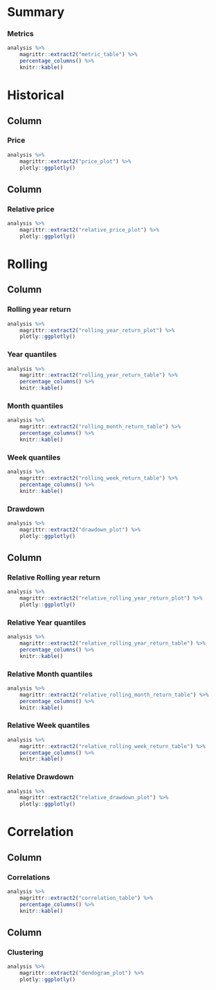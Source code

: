 Summary
================================================================================

### Metrics
```r
analysis %>% 
    magrittr::extract2("metric_table") %>% 
    percentage_columns() %>%
    knitr::kable()
```

Historical
================================================================================

Column
--------------------------------------------------------------------------------

### Price
```r
analysis %>% 
    magrittr::extract2("price_plot") %>% 
    plotly::ggplotly()
```

Column
--------------------------------------------------------------------------------

### Relative price
```r
analysis %>% 
    magrittr::extract2("relative_price_plot") %>% 
    plotly::ggplotly()
```

Rolling
================================================================================

Column {.tabset .tabset-fade}
--------------------------------------------------------------------------------

### Rolling year return
```r
analysis %>% 
    magrittr::extract2("rolling_year_return_plot") %>% 
    plotly::ggplotly()
```

### Year quantiles
```r
analysis %>% 
    magrittr::extract2("rolling_year_return_table") %>%
    percentage_columns() %>%
    knitr::kable()
```

### Month quantiles
```r
analysis %>% 
    magrittr::extract2("rolling_month_return_table") %>%
    percentage_columns() %>%
    knitr::kable()
```

### Week quantiles
```r
analysis %>% 
    magrittr::extract2("rolling_week_return_table") %>% 
    percentage_columns() %>%
    knitr::kable()
```

### Drawdown
```r
analysis %>% 
    magrittr::extract2("drawdown_plot") %>% 
    plotly::ggplotly()
```

Column {.tabset .tabset-fade}
--------------------------------------------------------------------------------

### Relative Rolling year return
```r
analysis %>% 
    magrittr::extract2("relative_rolling_year_return_plot") %>% 
    plotly::ggplotly()
```

### Relative Year quantiles
```r
analysis %>% 
    magrittr::extract2("relative_rolling_year_return_table") %>%
    percentage_columns() %>%
    knitr::kable()
```

### Relative Month quantiles
```r
analysis %>% 
    magrittr::extract2("relative_rolling_month_return_table") %>%
    percentage_columns() %>%
    knitr::kable()
```

### Relative Week quantiles
```r
analysis %>% 
    magrittr::extract2("relative_rolling_week_return_table") %>% 
    percentage_columns() %>%
    knitr::kable()
```

### Relative Drawdown
```r
analysis %>% 
    magrittr::extract2("relative_drawdown_plot") %>% 
    plotly::ggplotly()
```

Correlation
================================================================================

Column
--------------------------------------------------------------------------------

### Correlations
```r
analysis %>% 
    magrittr::extract2("correlation_table") %>% 
    percentage_columns() %>%
    knitr::kable()
```

Column
--------------------------------------------------------------------------------

### Clustering
```r
analysis %>% 
    magrittr::extract2("dendogram_plot") %>% 
    plotly::ggplotly()
```
